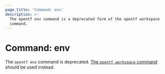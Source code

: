 ```yaml
---
page_title: 'Command: env'
description: >-
  The opentf env command is a deprecated form of the opentf workspace
  command.
---
```


# Command: env

The `opentf env` command is deprecated.
[The `opentf workspace` command](/opentf/cli/commands/workspace)
should be used instead.
